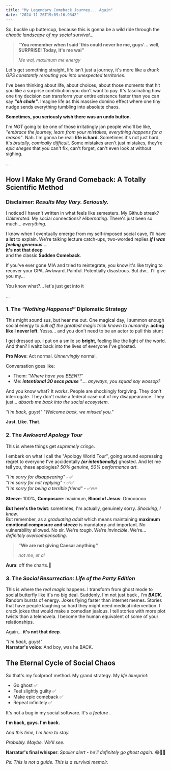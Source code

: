 ```yaml
---
title: "My Legendary Comeback Journey... Again"
date: "2024-11-26T19:09:16.934Z"
---
```


So, buckle up buttercup, because this is gonna be a wild ride through the _chaotic landscape of my social survival_...

> **"You remember when I said 'this could never be me, guys'... well, SURPRISE! Today, it's me wai"**
>
> _Me wai, maximum me energy_

Let's get something straight, life isn't just a journey, it's more like a _drunk GPS constantly rerouting you into unexpected territories_.

I've been thinking about life, about choices, about those moments that hit you like a surprise contribution you don't want to pay. It's fascinating how one tiny decision can transform your entire existence faster than you can say _**"oh chale"**_. Imagine life as this massive domino effect where one tiny nudge sends everything tumbling into absolute chaos.

**Sometimes, you seriously wish there was an undo button.**

I'm _NOT_ going to be one of those irritatingly jon people who'll be like, _"embrace the journey, learn from your mistakes, everything happens for a reason"_. Nah. I'm gonna be real: **life is hard**. Sometimes it's not just hard, it's _brutally, comically difficult_. Some mistakes aren't just mistakes, they're _epic sheges_ that you can't fix, can't forget, can't even look at without sighing.

...

## How I Make My Grand Comeback: A Totally Scientific Method

### Disclaimer: _Results May Vary. Seriously._

I noticed I haven't written in what feels like semesters. My Github streak? _Obliterated_. My social connections? _Hibernating_. There's just been so much... _everything_.

I know when I eventually emerge from my self-imposed social cave, I'll have **a lot** to explain. We're talking lecture catch-ups, two-worded replies _**if I was feeling generous**_....<br />
**it's not that deep**<br />
and the classic **Sudden Comeback**.

If you've ever gone MIA and tried to reintegrate, you know it's like trying to recover your GPA. Awkward. Painful. Potentially disastrous.
But dw... I'll give you my...

You know what?... let's just get into it

...

### 1. The _"Nothing Happened"_ Diplomatic Strategy

This might sound sus, but hear me out. One magical day, I summon enough social energy to _pull off the greatest magic trick known to humanity_: **acting like I never left**.
Yesss... and you don't need to be an actor to pull this stunt

I get dressed up. I put on a smile so **bright**, feeling like the light of the world. And then? I waltz back into the lives of everyone I've ghosted.

**Pro Move**: Act normal. _Unnervingly_ normal.

Conversation goes like:

- Them: _"Where have you BEEN?!"_
- Me: _**intentional 30 secs pause** ".... anyways, you squad say wossop?_

And you know what? It _works_. People are shockingly forgiving. They don't interrogate. They don't make a federal case out of my disappearance. They just... _absorb me back into the social ecosystem_.

_"I'm back, guys!"_
_"Welcome back, we missed you."_

**Just. Like. That.**

### 2. The _Awkward Apology Tour_

This is where things get _supremely cringe_.

I embark on what I call the "Apology World Tour", going around expressing regret to everyone I've accidentally _**(or intentionally)**_ ghosted. And let me tell you, these apologies? _50% genuine, 50% performance art_.

_"I'm sorry for disappearing"_ - ✅ <br />
_"I'm sorry for not replying"_ - ✅✅<br/>
_"I'm sorry for being a terrible friend"_ - ✅🔥🔥

**Steeze**: 100%, **Composure**: maximum, **Blood of Jesus**: Omoooooo.

**But here's the twist**: sometimes, I'm actually, genuinely sorry. _Shocking, I know._<br />
But remember, as a _graduating adult_ which means maintaining **maximum emotional composure and steeze** is mandatory and important. No vulnerability allowed. No sir. We're _tough_. We're _invincible_. We're... _definitely overcompensating_.

> **"We are not giving Caesar anything"**
>
> _not me, et al_

**Aura**: off the charts.🗿

### 3. The _Social Resurrection: Life of the Party Edition_

This is where the _real magic_ happens. I transform from ghost mode to social butterfly like it's no big deal.
Suddenly, I'm not just back , I'm _**BACK**_. Random bursts of energy. Jokes flying faster than internet memes. Stories that have people laughing so hard they might need medical intervention.
I crack jokes that would make a comedian jealous. I tell stories with more plot twists than a telenovela. I become the human equivalent of some of your relationships.

Again... **it's not that deep**.

_"I'm back, guys!"_<br />
**Narrator's voice**: And boy, was he BACK.

## The Eternal Cycle of Social Chaos

So that's my foolproof method. My grand strategy. My _life blueprint_:

- Go ghost ✅
- Feel slightly guilty ✅
- Make epic comeback ✅
- Repeat infinitely ✅

It's not a bug in my social software. It's a _feature_ .

**I'm back, guys. I'm back.**

_And this time, I'm here to stay._

_Probably._
_Maybe._
_We'll see._

**Narrator's final whisper**: _Spoiler alert - he'll definitely go ghost again._ 😂🕺💃

_Ps: This is not a guide. This is a survival memoir._
